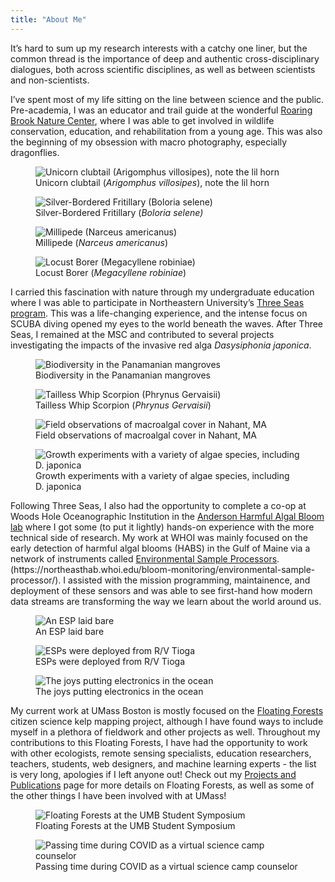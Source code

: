 ```yaml
---
title: "About Me"
---
```


It's hard to sum up my research interests with a catchy one liner, but the common thread is the importance of deep and authentic cross-disciplinary dialogues, both across scientific disciplines, as well as between scientists and non-scientists.

I've spent most of my life sitting on the line between science and the public. Pre-academia, I was an educator and trail guide at the wonderful [Roaring Brook Nature Center](https://www.roaringbrook.org/), where I was able to get involved in wildlife conservation, education, and rehabilitation from a young age. This was also the beginning of my obsession with macro photography, especially dragonflies. 
  


![Unicorn clubtail (*Arigomphus villosipes*), note the lil horn](files/images/rbnc/P7020153.jpg)

![Silver-Bordered Fritillary (*Boloria selene)*](files/images/rbnc/silver_bordered_frit.jpg)

![Millipede (*Narceus americanus*)](files/images/rbnc/P8200147.JPG)

![Locust Borer (*Megacyllene robiniae*)](files/images/rbnc/P9020096.JPG)




I carried this fascination with nature through my undergraduate education where I was able to participate in Northeastern University's [Three Seas program](https://cos.northeastern.edu/marine-environmental-sciences/three-seas/). This was a life-changing experience, and the intense focus on SCUBA diving opened my eyes to the world beneath the waves. After Three Seas, I remained at the MSC and contributed to several projects investigating the impacts of the invasive red alga *Dasysiphonia japonica*.

::: {layout-ncol=2}
![Biodiversity in the Panamanian mangroves](files/images/NEU/mangrove.jpg)

![Tailless Whip Scorpion (*Phrynus Gervaisii*)](files/images/NEU/IMG_2976.jpg)

![Field observations of macroalgal cover in Nahant, MA](files/images/NEU/MSC_quad.jpg)

![Growth experiments with a variety of algae species, including D. japonica](files/images/NEU/MSC_samples.jpg)

:::

Following Three Seas, I also had the opportunity to complete a co-op at Woods Hole Oceanographic Institution in the [Anderson Harmful Algal Bloom lab](https://www2.whoi.edu/site/andersonlab/) where I got some (to put it lightly) hands-on experience with the more technical side of research. My work at WHOI was mainly focused on the early detection of harmful algal blooms (HABS) in the Gulf of Maine via a network of instruments called [Environmental Sample Processors](ESPs).(https://northeasthab.whoi.edu/bloom-monitoring/environmental-sample-processor/). I assisted with the mission programming, maintainence, and deployment of these sensors and was able to see first-hand how modern data streams are transforming the way we learn about the world around us. 

::: {layout-ncol=2}

![An ESP laid bare](files/images/WHOI/esp_chris.jpg)

![ESPs were deployed from R/V Tioga](files/images/WHOI/esp_deployment.jpg)


:::

![The joys putting electronics in the ocean](files/images/WHOI/pump.jpg)



My current work at UMass Boston is mostly focused on the [Floating Forests](www.floatingforests.org) citizen science kelp mapping project, although I have found ways to include myself in a plethora of fieldwork and other projects as well. Throughout my contributions to this Floating Forests, I have had the opportunity to work with other ecologists, remote sensing specialists, education researchers, teachers, students, web designers, and machine learning experts - the list is very long, apologies if I left anyone out! Check out my [Projects and Publications](projects_and_publications.qmd) page for more details on Floating Forests, as well as some of the other things I have been involved with at UMass!

::: {layout-ncol=2}
![Floating Forests at the UMB Student Symposium](files/images/UMB/poster.jpg)

![Passing time during COVID as a virtual science camp counselor](files/images/UMB/acera.jpg)

:::